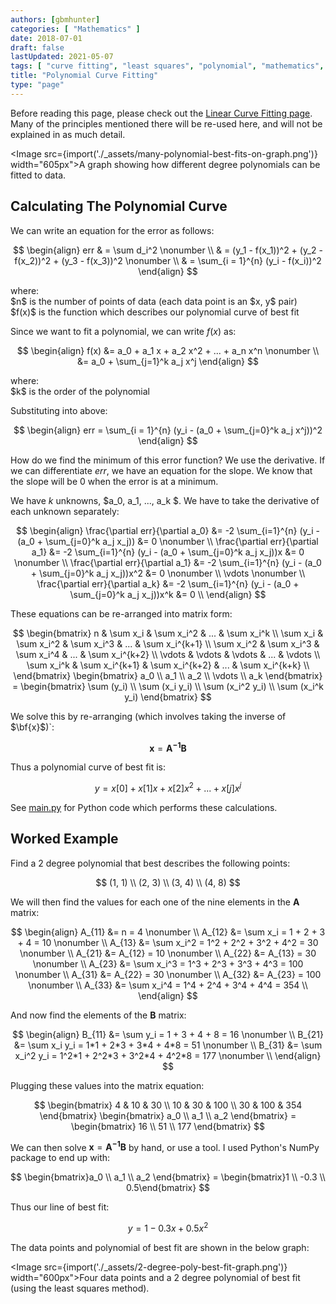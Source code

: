 ```yaml
---
authors: [gbmhunter]
categories: [ "Mathematics" ]
date: 2018-07-01
draft: false
lastUpdated: 2021-05-07
tags: [ "curve fitting", "least squares", "polynomial", "mathematics", "matrix", "best fit" ]
title: "Polynomial Curve Fitting"
type: "page"
---
```


Before reading this page, please check out the [Linear Curve Fitting page](/mathematics/curve-fitting/linear-curve-fitting). Many of the principles mentioned there will be re-used here, and will not be explained in as much detail.

<Image src={import('./_assets/many-polynomial-best-fits-on-graph.png')} width="605px">A graph showing how different degree polynomials can be fitted to data.</Image>

## Calculating The Polynomial Curve

We can write an equation for the error as follows:

$$
\begin{align}  
err & = \sum d_i^2 \nonumber \\  
& = (y_1 - f(x_1))^2 + (y_2 - f(x_2))^2 + (y_3 - f(x_3))^2 \nonumber \\  
& = \sum_{i = 1}^{n} (y_i - f(x_i))^2  
\end{align}
$$

<p className="centered">where:<br/>
$n$ is the number of points of data (each data point is an $x, y$ pair)<br/>
$f(x)$ is the function which describes our polynomial curve of best fit<br/></p>

Since we want to fit a polynomial, we can write $f(x)$ as:

$$
\begin{align}
f(x) &= a_0 + a_1 x + a_2 x^2 + ... + a_n x^n \nonumber \\  
&= a_0 + \sum_{j=1}^k a_j x^j
\end{align}
$$

<p className="centered">where:<br/>
$k$ is the order of the polynomial<br/></p>

Substituting into above:

$$
\begin{align}
err = \sum_{i = 1}^{n} (y_i - (a_0 + \sum_{j=0}^k a_j x^j))^2
\end{align}
$$

How do we find the minimum of this error function? We use the derivative. If we can differentiate $err$, we have an equation for the slope. We know that the slope will be 0 when the error is at a minimum.

We have $k$ unknowns, $a_0, a_1, ..., a_k $. We have to take the derivative of each unknown separately:

$$
\begin{align}
\frac{\partial err}{\partial a_0} &= -2 \sum_{i=1}^{n} (y_i - (a_0 + \sum_{j=0}^k a_j x_j)) &= 0 \nonumber \\  
\frac{\partial err}{\partial a_1} &= -2 \sum_{i=1}^{n} (y_i - (a_0 + \sum_{j=0}^k a_j x_j))x &= 0 \nonumber \\  
\frac{\partial err}{\partial a_1} &= -2 \sum_{i=1}^{n} (y_i - (a_0 + \sum_{j=0}^k a_j x_j))x^2 &= 0 \nonumber \\  
\vdots \nonumber \\  
\frac{\partial err}{\partial a_k} &= -2 \sum_{i=1}^{n} (y_i - (a_0 + \sum_{j=0}^k a_j x_j))x^k &= 0 \\
\end{align}
$$

These equations can be re-arranged into matrix form:


$$
\begin{bmatrix}  
n & \sum x_i & \sum x_i^2 & ... & \sum x_i^k \\  
\sum x_i & \sum x_i^2 & \sum x_i^3 & ... & \sum x_i^{k+1} \\  
\sum x_i^2 & \sum x_i^3 & \sum x_i^4 & ... & \sum x_i^{k+2} \\  
\vdots & \vdots & \vdots & ... & \vdots \\  
\sum x_i^k & \sum x_i^{k+1} & \sum x_i^{k+2} & ... & \sum x_i^{k+k} \\  
\end{bmatrix}   
\begin{bmatrix}  
a_0 \\ a_1 \\ a_2 \\ \vdots \\ a_k  
\end{bmatrix} =   
\begin{bmatrix}  
\sum (y_i) \\  
\sum (x_i y_i) \\  
\sum (x_i^2 y_i) \\  
\sum (x_i^k y_i)  
\end{bmatrix}
$$

We solve this by re-arranging (which involves taking the inverse of $\bf{x}$)`:

$$ \mathbf{x} = \mathbf{A^{-1}} \mathbf{B} $$

Thus a polynomial curve of best fit is:

$$ y = x[0] + x[1]x + x[2]x^2 + ... + x[j]x^j $$

See <a href="/misc/polynomial-curve-fitting/main.py" download>main.py</a> for Python code which performs these calculations.

## Worked Example

Find a 2 degree polynomial that best describes the following points:

$$ (1, 1) \\ (2, 3) \\ (3, 4) \\ (4, 8) $$

We will then find the values for each one of the nine elements in the $\mathbf{A}$ matrix:

$$
\begin{align}   
A_{11} &= n = 4 \nonumber \\  
A_{12} &= \sum x_i = 1 + 2 + 3 + 4 = 10 \nonumber \\  
A_{13} &= \sum x_i^2 = 1^2 + 2^2 + 3^2 + 4^2 = 30 \nonumber \\  
A_{21} &= A_{12} = 10 \nonumber \\  
A_{22} &= A_{13} = 30 \nonumber \\  
A_{23} &= \sum x_i^3 = 1^3 + 2^3 + 3^3 + 4^3 = 100 \nonumber \\  
A_{31} &= A_{22} = 30 \nonumber \\  
A_{32} &= A_{23} = 100 \nonumber \\  
A_{33} &= \sum x_i^4 = 1^4 + 2^4 + 3^4 + 4^4 = 354 \\ 
\end{align}
$$

And now find the elements of the $\mathbf{B}$ matrix:

$$
\begin{align}  
B_{11} &= \sum y_i = 1 + 3 + 4 + 8 = 16 \nonumber \\  
B_{21} &= \sum x_i y_i = 1*1 + 2*3 + 3*4 + 4*8 = 51 \nonumber \\  
B_{31} &= \sum x_i^2 y_i = 1^2*1 + 2^2*3 + 3^2*4 + 4^2*8 = 177 \nonumber \\
\end{align}
$$

Plugging these values into the matrix equation:


$$
\begin{bmatrix}  
4 & 10 & 30 \\  
10 & 30 & 100 \\  
30 & 100 & 354  
\end{bmatrix}   
\begin{bmatrix}  
a_0 \\ a_1 \\ a_2  
\end{bmatrix} =   
\begin{bmatrix}  
16 \\  
51 \\  
177  
\end{bmatrix}
$$

We can then solve $\mathbf{x} = \mathbf{A^{-1}}\mathbf{B}$ by hand, or use a tool. I used Python's NumPy package to end up with:

$$
\begin{bmatrix}a_0 \\ a_1 \\ a_2 \end{bmatrix} =  
\begin{bmatrix}1 \\ -0.3 \\ 0.5\end{bmatrix}
$$

Thus our line of best fit:

$$ y = 1 - 0.3x + 0.5x^2 $$

The data points and polynomial of best fit are shown in the below graph:

<Image src={import('./_assets/2-degree-poly-best-fit-graph.png')} width="600px">Four data points and a 2 degree polynomial of best fit (using the least squares method).</Image>
